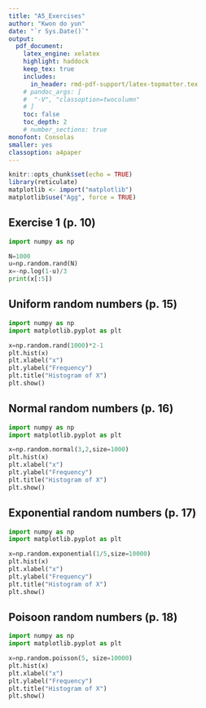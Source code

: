 ```yaml
---
title: "A5_Exercises"  
author: "Kwon do yun"  
date: "`r Sys.Date()`"  
output:   
  pdf_document:  
    latex_engine: xelatex
    highlight: haddock  
    keep_tex: true  
    includes:
      in_header: rmd-pdf-support/latex-topmatter.tex
    # pandoc_args: [
    #  "-V", "classoption=twocolumn"
    # ]
    toc: false   
    toc_depth: 2  
    # number_sections: true  
monofont: Consolas
smaller: yes
classoption: a4paper
---
```


```r
knitr::opts_chunk$set(echo = TRUE)
library(reticulate)
matplotlib <- import("matplotlib")
matplotlib$use("Agg", force = TRUE)
```


## Exercise 1 (p. 10)

\vspace{10pt}

```python
import numpy as np

N=1000
u=np.random.rand(N)
x=-np.log(1-u)/3
print(x[:5])
```

## Uniform random numbers (p. 15)

```python
import numpy as np
import matplotlib.pyplot as plt

x=np.random.rand(1000)*2-1
plt.hist(x)
plt.xlabel("x")
plt.ylabel("Frequency")
plt.title("Histogram of X")
plt.show()
```

## Normal random numbers (p. 16)
```python
import numpy as np
import matplotlib.pyplot as plt

x=np.random.normal(3,2,size=1000)
plt.hist(x)
plt.xlabel("x")
plt.ylabel("Frequency")
plt.title("Histogram of X")
plt.show()
```

## Exponential random numbers (p. 17)
```python
import numpy as np
import matplotlib.pyplot as plt

x=np.random.exponential(1/5,size=10000)
plt.hist(x)
plt.xlabel("x")
plt.ylabel("Frequency")
plt.title("Histogram of X")
plt.show()
```

## Poisoon random numbers (p. 18)
```python
import numpy as np
import matplotlib.pyplot as plt

x=np.random.poisson(5, size=10000)
plt.hist(x)
plt.xlabel("x")
plt.ylabel("Frequency")
plt.title("Histogram of X")
plt.show()
```




